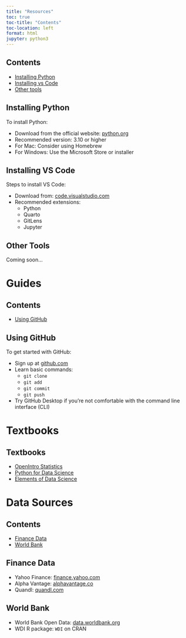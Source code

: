 ```yaml
---
title: "Resources"
toc: true
toc-title: "Contents"
toc-location: left
format: html
jupyter: python3
---
```




::: {.callout-tip collapse=false}

## Contents
- [Installing Python](#installing)
- [Installing vs Code](#code)
- [Other tools](#tools)

:::

## Installing Python {#installing}

To install Python:

- Download from the official website: [python.org](https://www.python.org)
- Recommended version: 3.10 or higher
- For Mac: Consider using Homebrew  
- For Windows: Use the Microsoft Store or installer

## Installing VS Code {#code}

Steps to install VS Code:

- Download from: [code.visualstudio.com](https://code.visualstudio.com/)
- Recommended extensions:
  - Python
  - Quarto
  - GitLens
  - Jupyter

## Other Tools {#tools}

Coming soon...

<!--#################################################-->

# **Guides**

::: {.callout-tip collapse=false}
## Contents
- [Using GitHub](#github)
:::

## Using GitHub {#github}

To get started with GitHub:

- Sign up at [github.com](https://github.com)
- Learn basic commands:
  - `git clone`
  - `git add`
  - `git commit`
  - `git push`
- Try GitHub Desktop if you're not comfortable with the command line interface (CLI)

<!--#################################################-->

# **Textbooks**


## Textbooks {#textbooks}

* <a href="https://leanpub.com/os" target="_blank">OpenIntro Statistics</a>
* <a href="https://byuidatascience.github.io/python4ds/" target="_blank">Python for Data Science</a>
* <a href="https://allendowney.github.io/ElementsOfDataScience/index.html" target="_blank">Elements of Data Science</a>

<!--#################################################-->

# **Data Sources**

::: {.callout-tip collapse=false}
## Contents
- [Finance Data](#finance)
- [World Bank](#worldBank)
:::

## Finance Data {#finance}

- Yahoo Finance: [finance.yahoo.com](https://finance.yahoo.com)
- Alpha Vantage: [alphavantage.co](https://www.alphavantage.co)
- Quandl: [quandl.com](https://www.quandl.com)

## World Bank {#worldBank}

- World Bank Open Data: [data.worldbank.org](https://data.worldbank.org)
- WDI R package: `WDI` on CRAN




